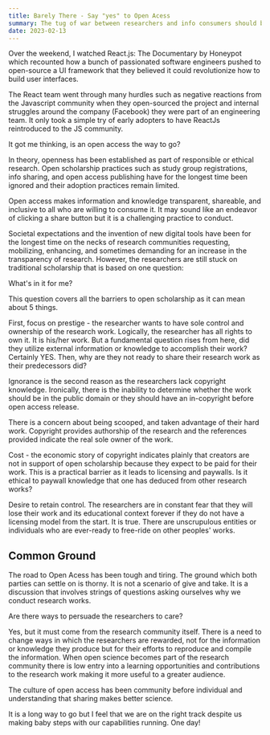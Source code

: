 ```yaml
---
title: Barely There - Say "yes" to Open Acess
summary: The tug of war between researchers and info consumers should be handled by a culture of open scholarship.
date: 2023-02-13
---
```


Over the weekend, I watched React.js: The Documentary by Honeypot which recounted how a bunch of passionated software engineers pushed to open-source a UI framework that they believed it could revolutionize how to build user interfaces.

The React team went through many hurdles such as negative reactions from the Javascript community when they open-sourced the project and internal struggles around the company (Facebook) they were part of an engineering team. It only took a simple try of early adopters to have ReactJs reintroduced to the JS community.

It got me thinking, is an open access the way to go?

In theory, openness has been established as part of responsible or ethical research. Open scholarship practices such as study group registrations, info sharing, and open access publishing have for the longest time been ignored and their adoption practices remain limited.

Open access makes information and knowledge transparent, shareable, and inclusive to all who are willing to consume it. It may sound like an endeavor of clicking a share button but it is a challenging practice to conduct.

Societal expectations and the invention of new digital tools have been for the longest time on the necks of research communities requesting, mobilizing, enhancing, and sometimes demanding for an increase in the transparency of research. However, the researchers are still stuck on traditional scholarship that is based on one question:

What's in it for me?

This question covers all the barriers to open scholarship as it can mean about 5 things.

First, focus on prestige - the researcher wants to have sole control and ownership of the research work. Logically, the researcher has all rights to own it. It is his/her work. But a fundamental question rises from here, did they utilize external information or knowledge to accomplish their work? Certainly YES. Then, why are they not ready to share their research work as their predecessors did?

Ignorance is the second reason as the researchers lack copyright knowledge. Ironically, there is the inability to determine whether the work should be in the public domain or they should have an in-copyright before open access release.

There is a concern about being scooped, and taken advantage of their hard work. Copyright provides authorship of the research and the references provided indicate the real sole owner of the work.

Cost - the economic story of copyright indicates plainly that creators are not in support of open scholarship because they expect to be paid for their work. This is a practical barrier as it leads to licensing and paywalls. Is it ethical to paywall knowledge that one has deduced from other research works?

Desire to retain control. The researchers are in constant fear that they will lose their work and its educational context forever if they do not have a licensing model from the start. It is true. There are unscrupulous entities or individuals who are ever-ready to free-ride on other peoples' works.

## Common Ground

The road to Open Acess has been tough and tiring. The ground which both parties can settle on is thorny. It is not a scenario of give and take. It is a discussion that involves strings of questions asking ourselves why we conduct research works.

Are there ways to persuade the researchers to care?

Yes, but it must come from the research community itself. There is a need to change ways in which the researchers are rewarded, not for the information or knowledge they produce but for their efforts to reproduce and compile the information. When open science becomes part of the research community there is low entry into a learning opportunities and contributions to the research work making it more useful to a greater audience.

The culture of open access has been community before individual and understanding that sharing makes better science.

It is a long way to go but I feel that we are on the right track despite us making baby steps with our capabilities running. One day!
